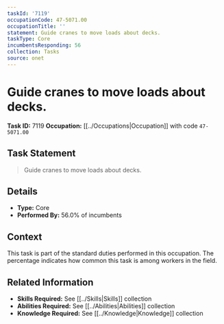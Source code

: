 ```yaml
---
taskId: '7119'
occupationCode: 47-5071.00
occupationTitle: ''
statement: Guide cranes to move loads about decks.
taskType: Core
incumbentsResponding: 56
collection: Tasks
source: onet
---
```

# Guide cranes to move loads about decks.

**Task ID:** 7119
**Occupation:** [[../Occupations|Occupation]] with code `47-5071.00`

## Task Statement

> Guide cranes to move loads about decks.

## Details

- **Type:** Core
- **Performed By:** 56.0% of incumbents

## Context

This task is part of the standard duties performed in this occupation. The percentage indicates how common this task is among workers in the field.

## Related Information

- **Skills Required:** See [[../Skills|Skills]] collection
- **Abilities Required:** See [[../Abilities|Abilities]] collection
- **Knowledge Required:** See [[../Knowledge|Knowledge]] collection
